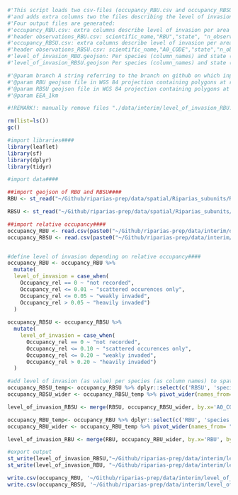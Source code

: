 ```r
#'This script loads two csv-files (occupancy_RBU.csv and occupancy_RBSU.csv) 
#'and adds extra columns two the files describing the level of invasion per species per area per state
#'Four output files are generated:
#'occupancy_RBU.csv: extra columns describe level of invasion per area and relative occupancy per species per river basin unit per state (baseline or current) 
#'header observations_RBU.csv: scientific_name,"RBU","state", "n_observations","Occupancy", "Total_cellcode_per_area", "Occupancy_rel", "level_of_invasion"
#'occupancy_RBSU.csv: extra columns describe level of invasion per area and relative occupancy  per species per river basin subunit per state (baseline or current)
#'header observations_RBSU.csv: scientific_name,"A0_CODE","state","n_observations", "Occupancy", "Total_cellcode_per_area", Occupancy_rel", "level_of_invasion"
#'level_of_invasion_RBU.geojson: Per species (column_names) and state (separate column) level of invasion (values) per RBU (rownames) are defined
#'level_of_invasion_RBSU.geojson Per species (column_names) and state (separate column) level of invasion (values) per RBSU (rownames) are defined

#'@param branch A string referring to the branch on github on which input data is read in
#'@param RBU geojson file in WGS 84 projection containing polygons at river basin unit level
#'@param RBSU geojson file in WGS 84 projection containing polygons at river basin subunit level
#'@param EEA_1km

#!REMARK!: manually remove files "./data/interim/level_of_invasion_RBU.geojson" and "./data/interim/level_of_invasion_RBSU.geojson" before running this script.

rm(list=ls())
gc()

#import libraries####
library(leaflet)
library(sf)
library(dplyr)
library(tidyr)

#import data####

##import geojson of RBU and RBSU####
RBU <- st_read("~/Github/riparias-prep/data/spatial/Riparias_subunits/RBU_RIPARIAS_12_02_2021.geojson")

RBSU <- st_read("~/Github/riparias-prep/data/spatial/Riparias_subunits/RBSU_RIPARIAS_12_02_2021.geojson")

##import relative occupancy####
occupancy_RBU <- read.csv(paste0("~/Github/riparias-prep/data/interim/occupancy_rel_RBU.csv"))
occupancy_RBSU <- read.csv(paste0("~/Github/riparias-prep/data/interim/occupancy_rel_RBSU.csv"))


#define level of invasion depending on relative occupancy####
occupancy_RBU <- occupancy_RBU %>%
  mutate(
  level_of_invasion = case_when(
    Occupancy_rel == 0 ~ "not recorded",
    Occupancy_rel <= 0.01 ~ "scattered occurences only",
    Occupancy_rel <= 0.05 ~ "weakly invaded",
    Occupancy_rel > 0.05 ~ "heavily invaded")
  )
   
occupancy_RBSU <- occupancy_RBSU %>%
  mutate(
    level_of_invasion = case_when(
      Occupancy_rel == 0 ~ "not recorded",
      Occupancy_rel <= 0.10 ~ "scattered occurences only",
      Occupancy_rel <= 0.20 ~ "weakly invaded",
      Occupancy_rel > 0.20 ~ "heavily invaded")
  )

#add level of invasion (as value) per species (as column names) to spatial RBSU layer####
occupancy_RBSU_temp<- occupancy_RBSU %>% dplyr::select(c('RBSU', 'species', 'state', 'level_of_invasion'))
occupancy_RBSU_wider <- occupancy_RBSU_temp %>% pivot_wider(names_from= "species", values_from= "level_of_invasion")

level_of_invasion_RBSU <- merge(RBSU, occupancy_RBSU_wider, by.x='A0_CODE', by.y="RBSU")

occupancy_RBU_temp<- occupancy_RBU %>% dplyr::select(c('RBU', 'species', 'state', 'level_of_invasion'))
occupancy_RBU_wider <- occupancy_RBU_temp %>% pivot_wider(names_from= "species", values_from= "level_of_invasion")

level_of_invasion_RBU <- merge(RBU, occupancy_RBU_wider, by.x='RBU', by.y="RBU")

#export output
st_write(level_of_invasion_RBSU,"~/Github/riparias-prep/data/interim/level_of_invasion_RBSU.geojson", append=FALSE)
st_write(level_of_invasion_RBU, "~/Github/riparias-prep/data/interim/level_of_invasion_RBU.geojson", append=FALSE)

write.csv(occupancy_RBU, '~/Github/riparias-prep/data/interim/level_of_invasion_RBU.csv', row.names=FALSE)
write.csv(occupancy_RBSU, '~/Github/riparias-prep/data/interim/level_of_invasion_RBSU.csv', row.names=FALSE)
```

